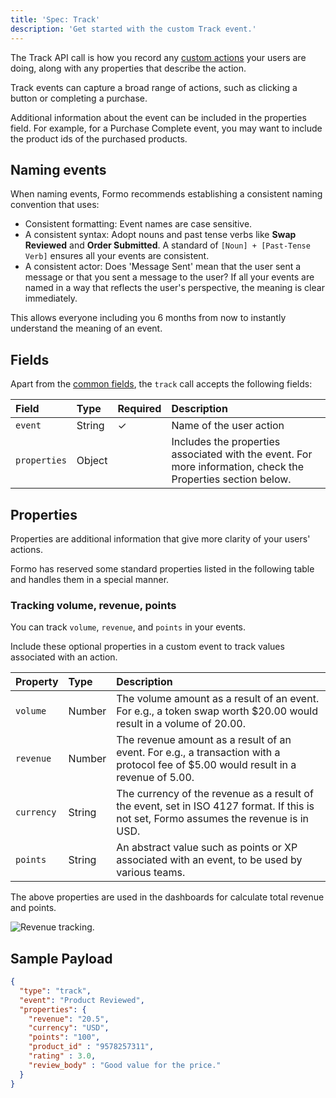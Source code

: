 ```yaml
---
title: 'Spec: Track'
description: 'Get started with the custom Track event.'
---
```


The Track API call is how you record any [custom actions](/features/product-analytics/custom-events) your users are doing, 
along with any properties that describe the action.

Track events can capture a broad range of actions, such as clicking a button or completing a purchase.

Additional information about the event can be included in the properties field. For example, for a Purchase Complete event, you may want to include the product ids of the purchased products.

## Naming events

When naming events, Formo recommends establishing a consistent naming convention that uses:

- Consistent formatting: Event names are case sensitive.
- A consistent syntax:  Adopt nouns and past tense verbs like **Swap Reviewed** and **Order Submitted**. A standard of `[Noun] + [Past-Tense Verb]` ensures all your events are consistent.
- A consistent actor: Does 'Message Sent' mean that the user sent a message or that you sent a message to the user? If all your events are named in a way that reflects the user's perspective, the meaning is clear immediately.

This allows everyone including you 6 months from now to instantly understand the meaning of an event.

## Fields

Apart from the [common fields](/data/events/common), the `track` call accepts the following fields:

| Field | Type | Required | Description |
|:------|:-----|:---------|:------------|
| `event` | String | ✓ | Name of the user action |
| `properties` | Object |  | Includes the properties associated with the event. For more information, check the Properties section below. |


## Properties

Properties are additional information that give more clarity of your users' actions.

Formo has reserved some standard properties listed in the following table and handles them in a special manner.

### Tracking volume, revenue, points

You can track `volume`, `revenue`, and `points` in your events.

Include these optional properties in a custom event to track values associated with an action.

| Property | Type | Description |
|:---------|:-----|:------------|
| `volume` | Number | The volume amount as a result of an event. For e.g., a token swap worth $20.00 would result in a volume of 20.00. |
| `revenue` | Number | The revenue amount as a result of an event. For e.g., a transaction with a protocol fee of $5.00 would result in a revenue of 5.00. |
| `currency` | String | The currency of the revenue as a result of the event, set in ISO 4127 format. If this is not set, Formo assumes the revenue is in USD. |
| `points` | String | An abstract value such as points or XP associated with an event, to be used by various teams. |

The above properties are used in the dashboards for calculate total revenue and points.

<Frame caption="Revenue tracking.">
	<img src="/images/revenue.png" alt="Revenue tracking." />
</Frame>

## Sample Payload

```json
{
  "type": "track",
  "event": "Product Reviewed",
  "properties": {
    "revenue": "20.5",
    "currency": "USD",
    "points": "100",
    "product_id" : "9578257311",
    "rating" : 3.0,
    "review_body" : "Good value for the price."
  }
}
```